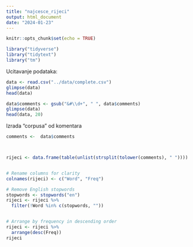 ```yaml
---
title: "najcesce_rijeci"
output: html_document
date: "2024-01-23"
---
```


```r
knitr::opts_chunk$set(echo = TRUE)

library("tidyverse")
library("tidytext")
library("tm")
```

Ucitavanje podataka:

```r
data <- read.csv("../data/complete.csv")
glimpse(data)
head(data)

data$comments <- gsub("&#\\d+", " ", data$comments)
glimpse(data)
head(data, 20)
```

Izrada "corpusa" od komentara

```r

comments <-  data$comments



rijeci <- data.frame(table(unlist(strsplit(tolower(comments), " "))))


# Rename columns for clarity
colnames(rijeci) <- c("Word", "Freq")

# Remove English stopwords
stopwords <- stopwords("en")
rijeci <- rijeci %>%
  filter(!Word %in% c(stopwords, ""))


# Arrange by frequency in descending order
rijeci <- rijeci %>%
  arrange(desc(Freq))
rijeci
```

